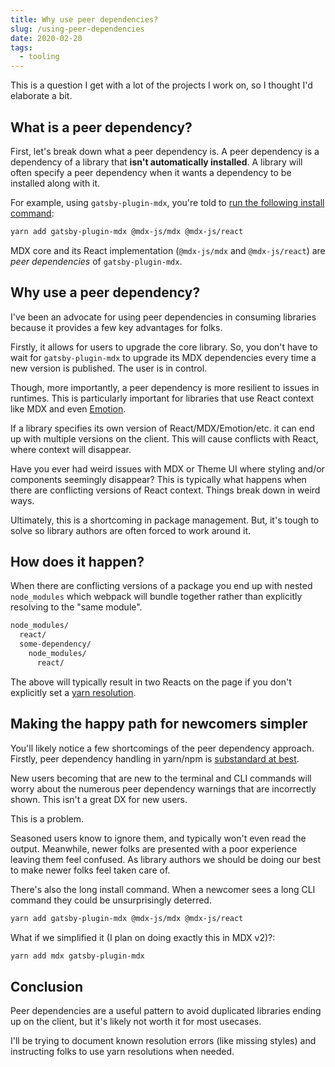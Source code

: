 ```yaml
---
title: Why use peer dependencies?
slug: /using-peer-dependencies
date: 2020-02-20
tags:
  - tooling
---
```


This is a question I get with a lot of the projects I work on, so I
thought I'd elaborate a bit.

## What is a peer dependency?

First, let's break down what a peer dependency is. A peer dependency is
a dependency of a library that **isn't automatically installed**. A library
will often specify a peer dependency when it wants a dependency to be installed
along with it.

For example, using `gatsby-plugin-mdx`, you're told to [run the following
install command](https://www.gatsbyjs.org/docs/mdx/getting-started/):

```sh
yarn add gatsby-plugin-mdx @mdx-js/mdx @mdx-js/react
```

MDX core and its React implementation (`@mdx-js/mdx` and `@mdx-js/react`) are
_peer dependencies_ of `gatsby-plugin-mdx`.

## Why use a peer dependency?

I've been an advocate for using peer dependencies in consuming libraries
because it provides a few key advantages for folks.

Firstly, it allows for users to upgrade the core library. So, you don't
have to wait for `gatsby-plugin-mdx` to upgrade its MDX dependencies every
time a new version is published. The user is in control.

Though, more importantly, a peer dependency is more resilient to issues
in runtimes. This is particularly important for libraries that use React
context like MDX and even [Emotion](https://emotion.sh).

If a library specifies its own version of React/MDX/Emotion/etc. it can
end up with multiple versions on the client. This will cause conflicts
with React, where context will disappear.

Have you ever had weird issues with MDX or Theme UI where styling and/or
components seemingly disappear? This is typically what happens when
there are conflicting versions of React context. Things break down
in weird ways.

Ultimately, this is a shortcoming in package management. But, it's tough
to solve so library authors are often forced to work around it.

## How does it happen?

When there are conflicting versions of a package you end up with nested
`node_modules` which webpack will bundle together rather than explicitly
resolving to the "same module".

```txt
node_modules/
  react/
  some-dependency/
    node_modules/
      react/
```

The above will typically result in two Reacts on the page if you don't
explicitly set a [yarn resolution](https://classic.yarnpkg.com/en/docs/selective-version-resolutions/).

## Making the happy path for newcomers simpler

You'll likely notice a few shortcomings of the peer dependency approach.
Firstly, peer dependency handling in yarn/npm is
[substandard at best](https://twitter.com/4lpine/status/1218582668771639296).

New users becoming that are new to the terminal and CLI commands will worry
about the numerous peer dependency warnings that are incorrectly shown. This
isn't a great DX for new users.

This is a problem.

Seasoned users know to ignore them, and typically won't even read the output.
Meanwhile, newer folks are presented with a poor experience leaving them feel
confused. As library authors we should be doing our best to make newer folks
feel taken care of.

There's also the long install command. When a newcomer sees a long CLI command
they could be unsurprisingly deterred.

```sh
yarn add gatsby-plugin-mdx @mdx-js/mdx @mdx-js/react
```

What if we simplified it (I plan on doing exactly this in MDX v2)?:

```sh
yarn add mdx gatsby-plugin-mdx
```

## Conclusion

Peer dependencies are a useful pattern to avoid duplicated libraries ending
up on the client, but it's likely not worth it for most usecases.

I'll be trying to document known resolution errors (like missing styles) and
instructing folks to use yarn resolutions when needed.
